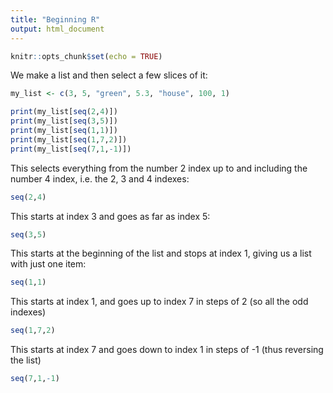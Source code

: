 ```yaml
---
title: "Beginning R"
output: html_document
---
```


```r
knitr::opts_chunk$set(echo = TRUE)
```

We make a list and then select a few slices of it:

```R
my_list <- c(3, 5, "green", 5.3, "house", 100, 1)

print(my_list[seq(2,4)])
print(my_list[seq(3,5)])
print(my_list[seq(1,1)])
print(my_list[seq(1,7,2)])
print(my_list[seq(7,1,-1)])
```

This selects everything from the number 2 index up to and including the number 4 index, 
i.e. the 2, 3 and 4 indexes:

```R
seq(2,4)
```

This starts at index 3 and goes as far as index 5:

```R
seq(3,5)
```

This starts at the beginning of the list and stops at index 1, 
giving us a list with just one item:

```R
seq(1,1)
```

This starts at index 1, and goes up to index 7 in steps of 2 
(so all the odd indexes)

```R
seq(1,7,2)
```

This starts at index 7 and goes down to index 1 in steps of -1
(thus reversing the list)

```R
seq(7,1,-1)
```

